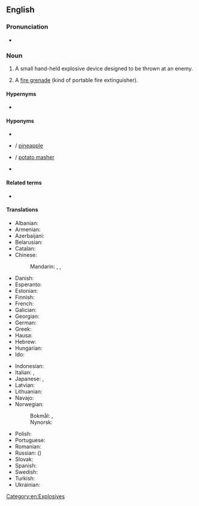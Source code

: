 ==English==
{{wikipedia}}

===Pronunciation===
* {{IPA|en|/ˈhænd.ɡɹəˈneɪd/|/ˈhænd.ɡɝˈneɪd/}}

===Noun===
{{en-noun}}

# {{lb|en|military}} A small hand-held explosive device designed to be thrown at an enemy.
# {{lb|en|archaic}} A [[fire grenade]] (kind of portable fire extinguisher).

====Hypernyms====
* {{l|en|grenade}}

====Hyponyms====
* {{l|en|Mills bomb}}
* {{l|en|pineapple grenade}} / [[pineapple]]
* {{l|en|potato-masher grenade}} / [[potato masher]]
* {{l|en|grenado}}

====Related terms====
* {{l|en|grenade}}

====Translations====
{{trans-top|explosive device}}
* Albanian: {{t-needed|sq}}
* Armenian: {{t+|hy|նռնակ}}
* Azerbaijani: {{t+|az|qumbara}}
* Belarusian: {{t-needed|be}}
* Catalan: {{t|ca|granada de mà|f}}
* Chinese:
*: Mandarin: {{t+|cmn|手榴彈|sc=Hani}}, {{t+|cmn|手榴弹|tr=shǒuliúdàn|sc=Hani}}, {{t+|cmn|手雷|tr=shǒuléi}}
* Danish: {{t|da|håndgranat|c}}
* Esperanto: {{t|eo|mangrenado}}
* Estonian: {{t|et|käsigranaat}}
* Finnish: {{t+|fi|käsikranaatti}}
* French: {{t|fr|grenade à main|f}}
* Galician: {{t+|gl|granada de man}}
* Georgian: {{t-needed|ka}}
* German: {{t+|de|Handgranate|f}}
* Greek: {{t+|el|χειροβομβίδα|f}}
* Hausa: {{t|ha|gurnet|f|alt=gùr̃nêt}}
* Hebrew: {{t|he|רמון יד|tr=rimon yad}}
* Hungarian: {{t+|hu|kézigránát}}
* Ido: {{t+|io|grenado}}
{{trans-mid}}
* Indonesian: {{t|id|granat tangan}}
* Italian: {{t+|it|granata|f}}, {{t|it|bomba a mano|f}}
* Japanese: {{t+|ja|手榴弾|tr=てりゅうだん, teryūdan, しゅりゅうだん, shuryūdan|sc=Jpan}}, {{t|ja|手投げ弾|tr=てなげだん, tenagedan|sc=Jpan}}
* Latvian: {{t-needed|lv}}
* Lithuanian: {{t-needed|lt}}
* Navajo: {{t|nv|dadilhóni aheltłʼidígíí}}
* Norwegian:
*: Bokmål: {{t|nb|håndgranat|m}}, {{t|nb|handgranat|m}}
*: Nynorsk: {{t|nn|handgranat|m}}
* Polish: {{t|pl|[[granat]] [[ręczny]]|m}}
* Portuguese: {{t|pt|granada de mão|f}}
* Romanian: {{t|ro|grenadă de mână|f}}
* Russian: ({{l|ru|ручной|ручна́я}}) {{t+|ru|грана́та|f}}
* Slovak: {{t-needed|sk}}
* Spanish: {{t|es|granada de mano|f}}
* Swedish: {{t+|sv|handgranat|c}}
* Turkish: {{t|tr|el bombası}}
* Ukrainian: {{t-needed|uk}}
{{trans-bottom}}

[[Category:en:Explosives]]

{{cln|en|retronyms}}